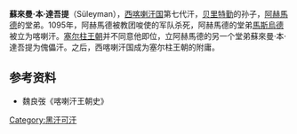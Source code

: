 '''蘇來曼·本·達吾提'''（Süleyman），[[西喀喇汗国|西喀喇汗国]]第七代汗，[[贝里特勤|贝里特勤]]的孙子，[[阿赫馬德|阿赫馬德]]的堂弟。1095年，阿赫馬德被教团唆使的军队杀死，阿赫馬德的堂弟[[馬斯烏德|馬斯烏德]]被立为喀喇汗。[[塞尔柱王朝|塞尔柱王朝]]并不同意他即位，立阿赫馬德的另一个堂弟蘇來曼·本·達吾提为傀儡汗。之后，西喀喇汗国成为塞尔柱王朝的附庸。

{{start box}}
{{s-before|[[馬斯烏德|馬斯烏德]]}}
{{s-title|[[西喀喇汗国|西喀喇汗国]][[回鹘可汗列表|可汗]]|1095年—1097年}}
{{s-after|[[馬黑木一世|馬黑木一世]]}}
{{end box}}
==参考资料==
*魏良弢《喀喇汗王朝史》

[[Category:黑汗可汗|Category:黑汗可汗]]